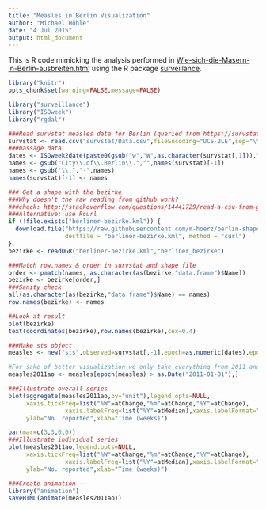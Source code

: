 ```yaml
---
title: "Measles in Berlin Visualization"
author: "Michael Höhle"
date: "4 Jul 2015"
output: html_document
---
```


This is R code mimicking the analysis performed in [Wie-sich-die-Masern-in-Berlin-ausbreiten.html](http://www.morgenpost.de/berlin/article137810495/Wie-sich-die-Masern-in-Berlin-ausbreiten.html)
using the R package [surveillance](https://surveillance.r-forge.r-project.org).


```r
library("knitr")
opts_chunk$set(warning=FALSE,message=FALSE)
```
```r
library("surveillance")
library("ISOweek")
library("rgdal")

###Read survstat measles data for Berlin (queried from https://survstat.rki.de/)
survstat <- read.csv("survstat/Data.csv",fileEncoding="UCS-2LE",sep="\t")
###massage data
dates <- ISOweek2date(paste0(gsub("w","W",as.character(survstat[,1])),"-1"))
names <- gsub("City\\.of\\.Berlin\\.","",names(survstat)[-1])
names <- gsub("\\.","-",names)
names(survstat)[-1] <- names

### Get a shape with the bezirke
###Why doesn't the raw reading from github work?
###check: http://stackoverflow.com/questions/14441729/read-a-csv-from-github-into-r
###Alternative: use Rcurl
if (!file.exists("berliner-bezirke.kml")) {
  download.file("https://raw.githubusercontent.com/m-hoerz/berlin-shapes/master/berliner-bezirke.kml",
                destfile = "berliner-bezirke.kml", method = "curl")
}
bezirke <- readOGR("berliner-bezirke.kml","berliner_bezirke")

###Match row.names & order in survstat and shape file
order <- pmatch(names, as.character(as(bezirke,"data.frame")$Name))
bezirke <- bezirke[order,]
###Sanity check
all(as.character(as(bezirke,"data.frame")$Name) == names)
row.names(bezirke) <- names

##Look at result
plot(bezirke)
text(coordinates(bezirke),row.names(bezirke),cex=0.4)
```

```r
###Make sts object
measles <- new("sts",observed=survstat[,-1],epoch=as.numeric(dates),epochAsDate=TRUE,map=bezirke)

#For sake of better visualization we only take everything from 2011 and onwards
measles2011ao <- measles[epoch(measles) > as.Date("2011-01-01"),]

###Illustrate overall series
plot(aggregate(measles2011ao,by="unit"),legend.opts=NULL,
     xaxis.tickFreq=list("%W"=atChange,"%m"=atChange,"%Y"=atChange),
                xaxis.labelFreq=list("%Y"=atMedian),xaxis.labelFormat="%Y",
     ylab="No. reported",xlab="Time (weeks)")
```

```r
par(mar=c(3,3,0,0))
###Illustrate individual series
plot(measles2011ao,legend.opts=NULL,
     xaxis.tickFreq=list("%W"=atChange,"%m"=atChange,"%Y"=atChange),
                xaxis.labelFreq=list("%Y"=atMedian),xaxis.labelFormat="%Y",
     ylab="No. reported",xlab="Time (weeks)")

```

```r
###Create animation -- 
library("animation")
saveHTML(animate(measles2011ao))
```

